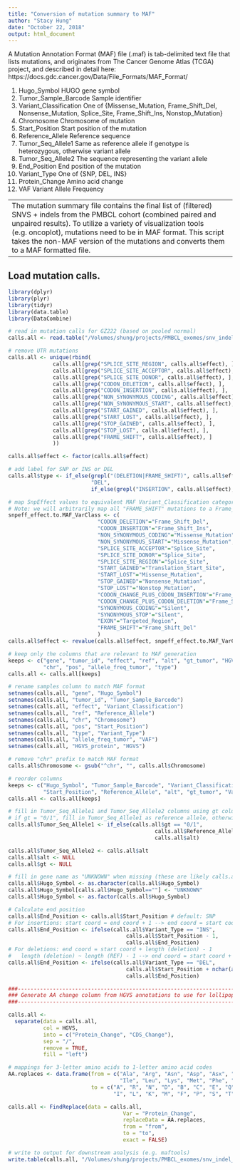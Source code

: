```yaml
---
title: "Conversion of mutation summary to MAF"
author: "Stacy Hung"
date: "October 22, 2018"
output: html_document
---
```


A Mutation Annotation Format (MAF) file (.maf) is tab-delimited text file that lists mutations, and originates from The Cancer Genome Atlas (TCGA) project, and described in detail here: 
https://docs.gdc.cancer.gov/Data/File_Formats/MAF_Format/

1. Hugo_Symbol              HUGO gene symbol
2. Tumor_Sample_Barcode     Sample identifier
3. Variant_Classification   One of {Missense_Mutation, Frame_Shift_Del, Nonsense_Mutation, Splice_Site, Frame_Shift_Ins, Nonstop_Mutation}
4. Chromosome               Chromosome of mutation
5. Start_Position           Start position of the mutation
6. Reference_Allele         Reference sequence 
7. Tumor_Seq_Allele1        Same as reference allele if genotype is heterozygous, otherwise variant allele
8. Tumor_Seq_Allele2        The sequence representing the variant allele
9. End_Position             End position of the mutation          
10. Variant_Type            One of {SNP, DEL, INS}
11. Protein_Change          Amino acid change
12. VAF                     Variant Allele Frequency

---
The mutation summary file contains the final list of (filtered) SNVS + indels from the PMBCL cohort (combined paired and unpaired results).  To utilize a variety of visualization tools (e.g. oncoplot), mutations need to be in MAF format.  This script takes the non-MAF version of the mutations and converts them to a MAF formatted file.
---

## Load mutation calls.

```r
library(dplyr)
library(plyr)
library(tidyr)
library(data.table)
library(DataCombine)

# read in mutation calls for GZ222 (based on pooled normal)
calls.all <- read.table("/Volumes/shung/projects/PMBCL_exomes/snv_indel_analysis/snv_indels-final_pooledN_and_matchedN.txt", sep = "\t", header = TRUE)

# remove UTR mutations
calls.all <- unique(rbind(
              calls.all[grep("SPLICE_SITE_REGION", calls.all$effect), ],
              calls.all[grep("SPLICE_SITE_ACCEPTOR", calls.all$effect), ],
              calls.all[grep("SPLICE_SITE_DONOR", calls.all$effect), ],
              calls.all[grep("CODON_DELETION", calls.all$effect), ],
              calls.all[grep("CODON_INSERTION", calls.all$effect), ],
              calls.all[grep("NON_SYNONYMOUS_CODING", calls.all$effect), ],
              calls.all[grep("NON_SYNONYMOUS_START", calls.all$effect), ],
              calls.all[grep("START_GAINED", calls.all$effect), ],
              calls.all[grep("START_LOST", calls.all$effect), ],
              calls.all[grep("STOP_GAINED", calls.all$effect), ],
              calls.all[grep("STOP_LOST", calls.all$effect), ],
              calls.all[grep("FRAME_SHIFT", calls.all$effect), ]
              ))

calls.all$effect <- factor(calls.all$effect)

# add label for SNP or INS or DEL
calls.all$type <- if_else(grepl("(DELETION|FRAME_SHIFT)", calls.all$effect), 
                          "DEL", 
                          if_else(grepl("INSERTION", calls.all$effect), "INS", "SNP"))

# map SnpEffect values to equivalent MAF Variant_Classification categories
# Note: we will arbitrarily map all "FRAME_SHIFT" mutations to a Frame_Shift_Del since there isn't an easy way to tell otherwise if the frameshift is an insertion or deletion
snpeff_effect.to.MAF_VarClass <- c(
                            "CODON_DELETION"="Frame_Shift_Del",
                            "CODON_INSERTION"="Frame_Shift_Ins",
                            "NON_SYNONYMOUS_CODING"="Missense_Mutation",
                            "NON_SYNONYMOUS_START"="Missense_Mutation",
                            "SPLICE_SITE_ACCEPTOR"="Splice_Site",
                            "SPLICE_SITE_DONOR"="Splice_Site",
                            "SPLICE_SITE_REGION"="Splice_Site",
                            "START_GAINED"="Translation_Start_Site",
                            "START_LOST"="Missense_Mutation",
                            "STOP_GAINED"="Nonsense_Mutation",
                            "STOP_LOST"="Nonstop_Mutation",
                            "CODON_CHANGE_PLUS_CODON_INSERTION"="Frame_Shift_Ins",
                            "CODON_CHANGE_PLUS_CODON_DELETION"="Frame_Shift_Del",
                            "SYNONYMOUS_CODING"="Silent",
                            "SYNONYMOUS_STOP"="Silent",
                            "EXON"="Targeted_Region",
                            "FRAME_SHIFT"="Frame_Shift_Del"
                            )
calls.all$effect <- revalue(calls.all$effect, snpeff_effect.to.MAF_VarClass)

# keep only the columns that are relevant to MAF generation
keeps <- c("gene", "tumor_id", "effect", "ref", "alt", "gt_tumor", "HGVS_protein",
           "chr", "pos", "allele_freq_tumor", "type")
calls.all <- calls.all[keeps]

# rename samples column to match MAF format
setnames(calls.all, "gene", "Hugo_Symbol")
setnames(calls.all, "tumor_id", "Tumor_Sample_Barcode")
setnames(calls.all, "effect", "Variant_Classification")
setnames(calls.all, "ref", "Reference_Allele")
setnames(calls.all, "chr", "Chromosome")
setnames(calls.all, "pos", "Start_Position")
setnames(calls.all, "type", "Variant_Type")
setnames(calls.all, "allele_freq_tumor", "VAF")
setnames(calls.all, "HGVS_protein", "HGVS")

# remove "chr" prefix to match MAF format
calls.all$Chromosome <- gsub("^chr", "", calls.all$Chromosome)

# reorder columns
keeps <- c("Hugo_Symbol", "Tumor_Sample_Barcode", "Variant_Classification", "Chromosome", 
           "Start_Position", "Reference_Allele", "alt", "gt_tumor", "Variant_Type", "HGVS", "VAF")
calls.all <- calls.all[keeps]

# fill in Tumor_Seq_Allele1 and Tumor_Seq_Allele2 columns using gt column
# if gt = "0/1", fill in Tumor_Seq_Allele1 as reference allele, otherwise (gt = 1/1), fill with alterante allele
calls.all$Tumor_Seq_Allele1 <- if_else(calls.all$gt == "0/1", 
                                              calls.all$Reference_Allele, 
                                              calls.all$alt)

calls.all$Tumor_Seq_Allele2 <- calls.all$alt
calls.all$alt <- NULL
calls.all$gt <- NULL

# fill in gene name as "UNKNOWN" when missing (these are likely calls.all that fall just outside the gene)
calls.all$Hugo_Symbol <- as.character(calls.all$Hugo_Symbol)
calls.all$Hugo_Symbol[calls.all$Hugo_Symbol==""] <- "UNKNOWN"
calls.all$Hugo_Symbol <- as.factor(calls.all$Hugo_Symbol)

# Calculate end position
calls.all$End_Position <- calls.all$Start_Position # default: SNP
# For insertions: start coord = end coord + 1 --> end coord = start coord - 1
calls.all$End_Position <- ifelse(calls.all$Variant_Type == "INS", 
                                     calls.all$Start_Position - 1,
                                     calls.all$End_Position)
# For deletions: end coord = start coord + length (deletion) - 1
#   length (deletion) ~ length (REF) - 1 --> end coord = start coord + length (REF) - 2
calls.all$End_Position <- ifelse(calls.all$Variant_Type == "DEL", 
                                     calls.all$Start_Position + nchar(as.character(calls.all$Reference_Allele)) - 2, 
                                     calls.all$End_Position)

###--------------------------------------------------------------------------
### Generate AA change column from HGVS annotations to use for lollipop plots
###--------------------------------------------------------------------------

calls.all <-
  separate(data = calls.all,
           col = HGVS,
           into = c("Protein_Change", "CDS_Change"),
           sep = "/",
           remove = TRUE,
           fill = "left")

# mappings for 3-letter amino acids to 1-letter amino acid codes
AA.replaces <- data.frame(from = c("Ala", "Arg", "Asn", "Asp", "Asx", "Cys", "Glu", "Gln", "Glx", "Gly", "His", 
                                   "Ile", "Leu", "Lys", "Met", "Phe", "Pro", "Ser", "Thr", "Trp", "Tyr", "Val"), 
                          to = c("A", "R", "N", "D", "B", "C", "E", "Q", "Z", "G", "H", 
                                 "I", "L", "K", "M", "F", "P", "S", "T", "W", "Y", "V"))

calls.all <- FindReplace(data = calls.all, 
                                    Var = "Protein_Change",
                                    replaceData = AA.replaces,
                                    from = "from",
                                    to = "to",
                                    exact = FALSE)

# write to output for downstream analysis (e.g. maftools)
write.table(calls.all, "/Volumes/shung/projects/PMBCL_exomes/snv_indel_analysis/maf/snv_indels-final_pooledN_and_matchedN.maf", sep = "\t", quote = FALSE, row.names = FALSE)
```
